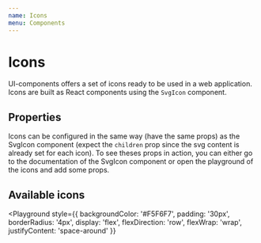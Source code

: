 ```yaml
---
name: Icons
menu: Components
---
```



# Icons

UI-components offers a set of icons ready to be used in a web application.
Icons are built as React components using the `SvgIcon` component.

## Properties

Icons can be configured in the same way (have the same props) as the SvgIcon component (expect the `children` prop since the svg content is already set for each icon).
To see theses props in action, you can either go to the documentation of the SvgIcon component or open the
playground of the icons and add some props.

<Props of={PasswordsIcon} size={30} />

## Available icons

<Playground
  style={{
    backgroundColor: '#F5F6F7',
    padding: '30px',
    borderRadius: '4px',
    display: 'flex',
    flexDirection: 'row',
    flexWrap: 'wrap',
    justifyContent: 'space-around'
  }}
>
  <EditIcon title='translation_key' size={30} />
  <CopyPasswordIcon size={30} />
  <RevealIcon size={30} />
  <HideIcon size={30} />
  <NoNetworkIcon size={30} />
  <SharedIcon size={30} />
  <LoaderIcon size={30} />
  <CaretDownIcon size={30} />
  <CheckIcon size={30} />
  <VaultIcon size={30} />
  <WebIcon size={30} />
  <GeneratorIcon size={30} />
  <DotsIcon size={30} />
  <SearchIcon size={30} />
  <CloseIcon size={30} />
  <ArrowDownIcon size={30} />
  <RefreshIcon size={30} />
  <ToolsIcon size={30} />
  <ComputerIcon size={30} />
  <PasswordChangerIcon size={30} />
  <SecurityDashboardIcon size={30} />
  <PasswordHistoryIcon size={30} />
  <PasswordsIcon size={30} />
  <InfoCircleIcon size={30} />
  <PersonalInfoIcon size={30} />
  <HelpIcon size={30} />
  <MobileIcon size={30} />
  <IdIcon size={30} />
  <PaymentsIcon size={30} />
  <MailIcon size={30} />
  <HouseIcon size={30} />
  <BuildingIcon size={30} />
  <PhoneIcon size={30} />
  <ShieldCheckIcon viewBox='0 0 50 50' size={30} />
  <ShieldFlagIcon viewBox='0 0 50 50' size={30} />
  <OpenWebsiteIcon viewBox='0 0 24 24' size={30} />
  <CopyIcon size={30} />
  <LockIcon size={30} />
  <UnlockIcon size={30} />
  <RevokeIcon size={30} />
  <TaxIcon size={30} />
  <SettingsIcon size={30} />
  <LinkIcon size={30} />
</Playground>
